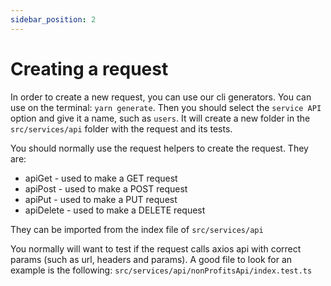 ```yaml
---
sidebar_position: 2
---
```


# Creating a request
In order to create a new request, you can use our cli generators. You can use on the terminal: `yarn generate`.
Then you should select the `service API` option and give it a name, such as `users`.
It will create a new folder in the `src/services/api` folder with the request and its tests.

You should normally use the request helpers to create the request. They are:
- apiGet - used to make a GET request
- apiPost - used to make a POST request
- apiPut - used to make a PUT request
- apiDelete - used to make a DELETE request

They can be imported from the index file of `src/services/api`

You normally will want to test if the request calls axios api with correct params (such as url, headers and params).
A good file to look for an example is the following: `src/services/api/nonProfitsApi/index.test.ts`
